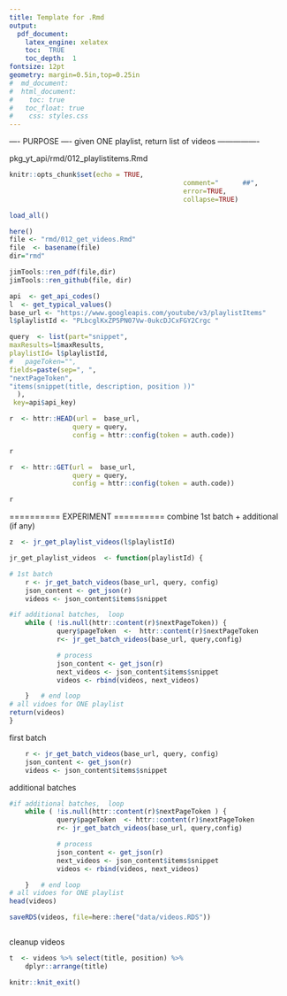 ```yaml
---
title: Template for .Rmd
output: 
  pdf_document:
    latex_engine: xelatex
    toc:  TRUE
    toc_depth:  1
fontsize: 12pt
geometry: margin=0.5in,top=0.25in
#  md_document:
#  html_document:
#    toc: true
#  	toc_float: true
#    css: styles.css
---
```


---- PURPOSE ----
given ONE playlist, return list of videos
----------------

pkg_yt_api/rmd/012_playlistitems.Rmd


```r
knitr::opts_chunk$set(echo = TRUE,  
											comment="      ##",  
											error=TRUE, 
											collapse=TRUE)
```
```r
load_all()
```

```r
here()
file <- "rmd/012_get_videos.Rmd"
file  <- basename(file)
dir="rmd"

jimTools::ren_pdf(file,dir)
jimTools::ren_github(file, dir)
```

```r
api  <- get_api_codes()
l  <- get_typical_values()
base_url <- "https://www.googleapis.com/youtube/v3/playlistItems"
l$playlistId <- "PLbcglKxZP5PN07Vw-0ukcDJCxFGY2Crgc "


```

```r

query  <- list(part="snippet",  
maxResults=l$maxResults,  
playlistId= l$playlistId,	
#	pageToken="",
fields=paste(sep=", ",   
"nextPageToken",   
"items(snippet(title, description, position ))"  
  ),  
 key=api$api_key)  

```

```r
r  <- httr::HEAD(url =  base_url,
                query = query,
                config = httr::config(token = auth.code))

r
```
```r
r  <- httr::GET(url =  base_url,
                query = query,
                config = httr::config(token = auth.code))

r
```



==========
EXPERIMENT
==========
combine 1st batch + additional (if any)
```r
z  <- jr_get_playlist_videos(l$playlistId)

jr_get_playlist_videos  <- function(playlistId) {

# 1st batch
	r <- jr_get_batch_videos(base_url, query, config)
	json_content <- get_json(r)
	videos <- json_content$items$snippet

#if additional batches,  loop
	while ( !is.null(httr::content(r)$nextPageToken)) {
			query$pageToken  <-  httr::content(r)$nextPageToken
			r<- jr_get_batch_videos(base_url, query,config)

			# process
			json_content <- get_json(r)
			next_videos <- json_content$items$snippet
			videos <- rbind(videos, next_videos)

	}	# end loop
# all vidoes for ONE playlist
return(videos)
}
```

first batch
```r

	r <- jr_get_batch_videos(base_url, query, config)
	json_content <- get_json(r)
	videos <- json_content$items$snippet

```

additional batches
```r

#if additional batches,  loop
	while ( !is.null(httr::content(r)$nextPageToken ) {
			query$pageToken  <- httr::content(r)$nextPageToken 
			r<- jr_get_batch_videos(base_url, query,config)

			# process
			json_content <- get_json(r)
			next_videos <- json_content$items$snippet
			videos <- rbind(videos, next_videos)

	}	# end loop
# all vidoes for ONE playlist
head(videos)
```


```r
saveRDS(videos, file=here::here("data/videos.RDS"))
```

```r

```
cleanup videos
```r
t  <- videos %>% select(title, position) %>% 
	dplyr::arrange(title)

```

```r
knitr::knit_exit()
```






